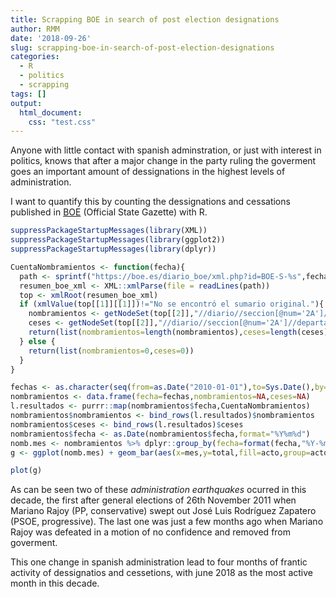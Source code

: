 ```yaml
---
title: Scrapping BOE in search of post election designations
author: RMM
date: '2018-09-26'
slug: scrapping-boe-in-search-of-post-election-designations
categories:
  - R
  - politics
  - scrapping
tags: []
output:
  html_document:
    css: "test.css"
---
```


Anyone with little contact with spanish adminstration, or just with interest in politics, knows that after a major change in the party ruling the goverment goes an important amount of dessignations in the highest levels of administration.

I want to quantify this by counting the dessignations and cessations published in [BOE](www.boe.es)  (Official State Gazette) with R.

```r
suppressPackageStartupMessages(library(XML))
suppressPackageStartupMessages(library(ggplot2))
suppressPackageStartupMessages(library(dplyr))

CuentaNombramientos <- function(fecha){
  path <- sprintf("https://boe.es/diario_boe/xml.php?id=BOE-S-%s",fecha)
  resumen_boe_xml <- XML::xmlParse(file = readLines(path))
  top <- xmlRoot(resumen_boe_xml)
  if (xmlValue(top[[1]][[1]])!="No se encontró el sumario original."){
    nombramientos <- getNodeSet(top[[2]],"//diario//seccion[@num='2A']//departamento[@nombre!='UNIVERSIDADES']//epigrafe[@nombre='Nombramientos']//item")
    ceses <- getNodeSet(top[[2]],"//diario//seccion[@num='2A']//departamento[@nombre!='UNIVERSIDADES']//epigrafe[@nombre='Ceses']//item")
    return(list(nombramientos=length(nombramientos),ceses=length(ceses))) 
  } else {
    return(list(nombramientos=0,ceses=0))
  }
}

fechas <- as.character(seq(from=as.Date("2010-01-01"),to=Sys.Date(),by="1 day"),format="%Y%m%d")
nombramientos <- data.frame(fecha=fechas,nombramientos=NA,ceses=NA)
l.resultados <- purrr::map(nombramientos$fecha,CuentaNombramientos)
nombramientos$nombramientos <- bind_rows(l.resultados)$nombramientos
nombramientos$ceses <- bind_rows(l.resultados)$ceses
nombramientos$fecha <- as.Date(nombramientos$fecha,format="%Y%m%d")
nomb.mes <- nombramientos %>% dplyr::group_by(fecha=format(fecha,"%Y-%m")) %>% dplyr::summarise(dessignations=sum(nombramientos),cessations=-1*sum(ceses)) %>% dplyr::mutate(year=substr(fecha,1,4),mes=substr(fecha,6,7)) %>% tidyr::gather(key="acto",value="total",2:3)
g <- ggplot(nomb.mes) + geom_bar(aes(x=mes,y=total,fill=acto,group=acto),stat="identity") + theme(axis.text.x = element_text(angle = 90, hjust = 1)) + ylab("Total dessignations and cessations") + facet_grid(year~.) + labs(caption="Source: BOE") + xlab("month")

plot(g)

```

As can be seen two of these _administration earthquakes_ ocurred in this decade, the first after general elections of 26th November 2011 when Mariano Rajoy (PP, conservative) swept out José Luis Rodríguez Zapatero (PSOE, progressive). The last one was just a few months ago when Mariano Rajoy was defeated in a motion of no confidence and removed from goverment.

This one change in spanish administration lead to four months of frantic activity of dessignatios and cessetions, with june 2018 as the most active month in this decade.

